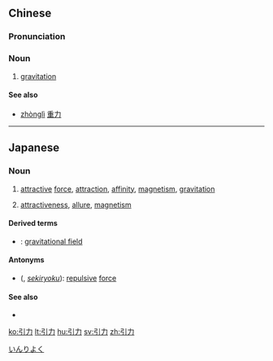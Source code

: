 ==Chinese==
{{zh-forms}}

===Pronunciation===
{{zh-pron
|m=yǐnlì
|c=jan5 lik6
|mn=ín-le̍k
|cat=noun
}}

===Noun===
{{zh-noun}}

# [[gravitation]]

====See also====
* [[zhònglì]] [[重力]]

----

==Japanese==
{{ja-kanjitab|いん|りょく|yomi=on}}

===Noun===
{{ja-noun|いんりょく}}

# [[attractive]] [[force]], [[attraction]], [[affinity]], [[magnetism]], [[gravitation]]
# {{qualifier|metaphoric}} [[attractiveness]], [[allure]], [[magnetism]]

====Derived terms====
* {{l|ja|引力圏|tr=[[いんりょくけん]], ''[[inryokuken]]''}}: [[gravitational field]]

====Antonyms====
* {{l|ja|斥力}} ({{l|ja|せきりょく}}, ''[[sekiryoku]]''): [[repulsive]] [[force]]

====See also====
* {{pedialite|lang=ja}}

[[Category:ja:Physics|いんりよく]]

[[ko:引力]]
[[lt:引力]]
[[hu:引力]]
[[sv:引力]]
[[zh:引力]]